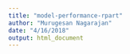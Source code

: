 ```yaml
---
title: "model-performance-rpart"
author: "Murugesan Nagarajan"
date: "4/16/2018"
output: html_document
---
```

